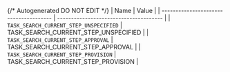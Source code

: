 {/* Autogenerated DO NOT EDIT  */}
| Name                                   | Value                                  |
| -------------------------------------- | -------------------------------------- |
| `TASK_SEARCH_CURRENT_STEP_UNSPECIFIED` | TASK_SEARCH_CURRENT_STEP_UNSPECIFIED   |
| `TASK_SEARCH_CURRENT_STEP_APPROVAL`    | TASK_SEARCH_CURRENT_STEP_APPROVAL      |
| `TASK_SEARCH_CURRENT_STEP_PROVISION`   | TASK_SEARCH_CURRENT_STEP_PROVISION     |